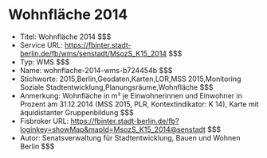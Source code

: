 # Wohnfläche 2014
- Titel: Wohnfläche 2014 $$$
- Service URL: https://fbinter.stadt-berlin.de/fb/wms/senstadt/MsozS_K15_2014 $$$
- Typ: WMS $$$
- Name: wohnflache-2014-wms-b724454b $$$
- Stichworte: 2015,Berlin,Geodaten,Karten,LOR,MSS 2015,Monitoring Soziale Stadtentwicklung,Planungsräume,Wohnfläche $$$
- Anmerkung: Wohnfläche in m² je Einwohnerinnen und Einwohner in Prozent am 31.12.2014 (MSS 2015, PLR, Kontextindikator: K 14), Karte mit äquidistanter Gruppenbildung $$$
- Fisbroker URL: https://fbinter.stadt-berlin.de/fb?loginkey=showMap&mapId=MsozS_K15_2014@senstadt $$$
- Autor: Senatsverwaltung für Stadtentwicklung, Bauen und Wohnen Berlin $$$
